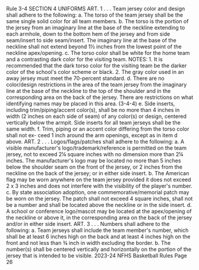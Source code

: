 Rule 3-4 SECTION 4 UNIFORMS ART. 1 . . . Team jersey color and design shall adhere to the following: a. The torso of the team jersey shall be the same single solid color for all team members. b. The torso is the portion of the jersey from an imaginary line at the base of the neckline extending to each armhole, down to the bottom hem of the jersey and from side seam/insert to side seam/insert. The imaginary line at the base of the neckline shall not extend beyond 1½ inches from the lowest point of the neckline apex/opening. c. The torso color shall be white for the home team and a contrasting dark color for the visiting team. NOTES: 1. It is recommended that the dark torso color for the visiting team be the darker color of the school's color scheme or black. 2. The gray color used in an away jersey must meet the 70-percent standard. d. There are no color/design restrictions in the area of the team jersey from the imaginary line at the base of the neckline to the top of the shoulder and in the corresponding area on the back of the jersey. There are restrictions on what identifying names may be placed in this area. (3-4-4) e. Side inserts, including trim/piping/accent color(s), shall be no more than 4 inches in width (2 inches on each side of seam) of any color(s) or design, centered vertically below the armpit. Side inserts for all team jerseys shall be the same width. f. Trim, piping or an accent color differing from the torso color shall not ex- ceed 1 inch around the arm openings, except as in item d above. ART. 2 . . . Logos/flags/patches shall adhere to the following: a. A visible manufacturer's logo/trademark/reference is permitted on the team jersey, not to exceed 2¼ square inches with no dimension more than 2¼ inches. The manufacturer's logo may be located no more than 5 inches below the shoulder seam on the front of the jersey, or 2 inches from the neckline on the back of the jersey; or in either side insert. b. The American flag may be worn anywhere on the team jersey provided it does not exceed 2 x 3 inches and does not interfere with the visibility of the player's number. c. By state association adoption, one commemorative/memorial patch may be worn on the jersey. The patch shall not exceed 4 square inches, shall not be a number and shall be located above the neckline or in the side insert. d. A school or conference logo/mascot may be located at the apex/opening of the neckline or above it, in the corresponding area on the back of the jersey and/or in either side insert. ART. 3 . . . Numbers shall adhere to the following: a. Team jerseys shall include the team member's number, which shall be at least 6 inches high on the back and at least 4 inches high on the front and not less than ¾ inch in width excluding the border. b. The number(s) shall be centered vertically and horizontally on the portion of the jersey that is intended to be visible. 2023-24 NFHS Basketball Rules Page 26